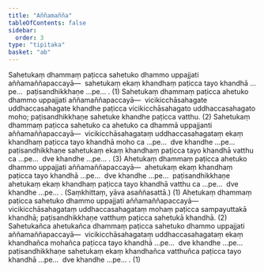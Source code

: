 ```yaml
---
title: "Aññamañña"
tableOfContents: false
sidebar:
  order: 3
type: "tipitaka"
basket: "ab"
---
```



<DynamicBreadcrumb />

<Division number="58">

<Paragraph number="156">
Sahetukaṃ dhammaṃ paṭicca sahetuko dhammo uppajjati aññamaññapaccayā—  sahetukaṃ ekaṃ khandhaṃ paṭicca tayo khandhā …pe…  paṭisandhikkhaṇe …pe… . (1)
</Paragraph>

<Paragraph number="157">
Sahetukaṃ dhammaṃ paṭicca ahetuko dhammo uppajjati aññamaññapaccayā—  vicikicchāsahagate uddhaccasahagate khandhe paṭicca vicikicchāsahagato uddhaccasahagato moho; paṭisandhikkhaṇe sahetuke khandhe paṭicca vatthu. (2)
</Paragraph>

<Paragraph number="158">
Sahetukaṃ dhammaṃ paṭicca sahetuko ca ahetuko ca dhammā uppajjanti aññamaññapaccayā—  vicikicchāsahagataṃ uddhaccasahagataṃ ekaṃ khandhaṃ paṭicca tayo khandhā moho ca …pe…  dve khandhe …pe…  paṭisandhikkhaṇe sahetukaṃ ekaṃ khandhaṃ paṭicca tayo khandhā vatthu ca …pe…  dve khandhe …pe… . (3)
</Paragraph>

</Division>
<Division number="59">

<Paragraph number="159">
Ahetukaṃ dhammaṃ paṭicca ahetuko dhammo uppajjati aññamaññapaccayā—  ahetukaṃ ekaṃ khandhaṃ paṭicca tayo khandhā …pe…  dve khandhe …pe…  paṭisandhikkhaṇe ahetukaṃ ekaṃ khandhaṃ paṭicca tayo khandhā vatthu ca …pe…  dve khandhe …pe… . (Saṃkhittaṃ, yāva asaññasattā.) (1)
</Paragraph>

<Paragraph number="160">
Ahetukaṃ dhammaṃ paṭicca sahetuko dhammo uppajjati aññamaññapaccayā—  vicikicchāsahagataṃ uddhaccasahagataṃ mohaṃ paṭicca sampayuttakā khandhā; paṭisandhikkhaṇe vatthuṃ paṭicca sahetukā khandhā. (2)
</Paragraph>

<Paragraph number="161">
Sahetukañca ahetukañca dhammaṃ paṭicca sahetuko dhammo uppajjati aññamaññapaccayā—  vicikicchāsahagataṃ uddhaccasahagataṃ ekaṃ khandhañca mohañca paṭicca tayo khandhā …pe…  dve khandhe …pe…  paṭisandhikkhaṇe sahetukaṃ ekaṃ khandhañca vatthuñca paṭicca tayo khandhā …pe…  dve khandhe …pe… . (1)
</Paragraph>
</Division>